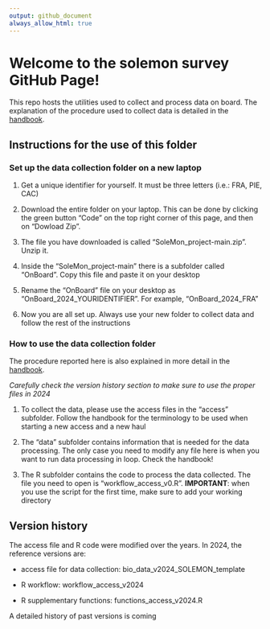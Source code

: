 ```yaml
---
output: github_document
always_allow_html: true
---
```


# Welcome to the solemon survey GitHub Page!

This repo hosts the utilities used to collect and process data on board. The explanation of the procedure used to collect data is detailed in the [handbook](https://cnrfisheries.github.io/SoleMon_project/).

## Instructions for the use of this folder

### Set up the data collection folder on a new laptop

1.  Get a unique identifier for yourself. It must be three letters (i.e.: FRA, PIE, CAC)

2.  Download the entire folder on your laptop. This can be done by clicking the green button "Code" on the top right corner of this page, and then on "Dowload Zip".

3.  The file you have downloaded is called "SoleMon_project-main.zip". Unzip it.

4.  Inside the "SoleMon_project-main" there is a subfolder called "OnBoard". Copy this file and paste it on your desktop

5.  Rename the "OnBoard" file on your desktop as "OnBoard_2024_YOURIDENTIFIER". For example, "OnBoard_2024_FRA"

6.  Now you are all set up. Always use your new folder to collect data and follow the rest of the instructions

### How to use the data collection folder

The procedure reported here is also explained in more detail in the [handbook](https://cnrfisheries.github.io/SoleMon_project/).

*Carefully check the version history section to make sure to use the proper files in 2024*

1.  To collect the data, please use the access files in the "access" subfolder. Follow the handbook for the terminology to be used when starting a new access and a new haul

2.  The "data" subfolder contains information that is needed for the data processing. The only case you need to modify any file here is when you want to run data processing in loop. Check the handbook!

3.  The R subfolder contains the code to process the data collected. The file you need to open is "workflow_access_v0.R". **IMPORTANT**: when you use the script for the first time, make sure to add your working directory

## Version history

The access file and R code were modified over the years. In 2024, the reference versions are:

-   access file for data collection: bio_data_v2024_SOLEMON_template

-   R workflow: workflow_access_v2024

-   R supplementary functions: functions_access_v2024.R

A detailed history of past versions is coming
